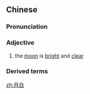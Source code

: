 ==Chinese==
{{zh-forms}}

===Pronunciation===
{{zh-pron
|m=yuèbái
|c=jyut6 baak6
|mn=goe̍h-pe̍h/ge̍h-pe̍h
|cat=a
}}

===Adjective===
{{zh-adj}}

# {{lb|zh|literary}} the [[moon]] is [[bright]] and [[clear]]

===Derived terms===
{{zh-der|月白風清}}

[[zh:月白]]